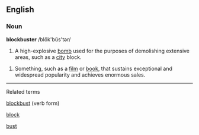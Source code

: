 ==English==
===Noun===

'''blockbuster''' /blŏk'bŭs'tər/

# A high-explosive [[bomb]] used for the purposes of demolishing extensive areas, such as a [[city]] block.

# Something, such as a [[film]] or [[book]], that sustains exceptional and widespread popularity and achieves enormous sales.


----
{{wikipedia}}

Related terms

[[blockbust]] (verb form)

[[block]]

[[bust]]